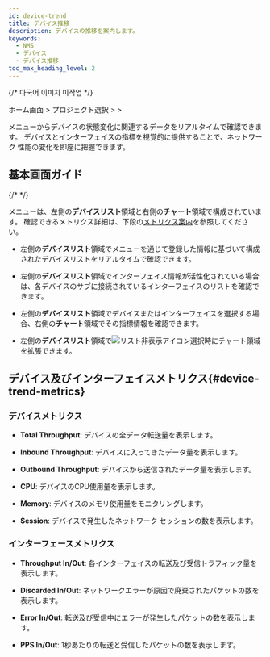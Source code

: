 ```yaml
---
id: device-trend
title: デバイス推移
description: デバイスの推移を案内します。
keywords:
  - NMS
  - デバイス
  - デバイス推移
toc_max_heading_level: 2
---
```


{/* 다국어 이미지 미작업 */}

ホーム画面 &gt; プロジェクト選択 &gt; <Cmdname sid="side_deviceTrend" className="uitext" /> &gt; <Cmdname sid="side_usageStatus" className="uitext" />

<Cmdname sid="side_usageStatus" className="uitext" />メニューからデバイスの状態変化に関連するデータをリアルタイムで確認できます。 デバイスとインターフェイスの指標を視覚的に提供することで、ネットワーク 性能の変化を即座に把握できます。

## 基本画面ガイド

{/*  <ImgLang img="nms-device-trend.png" desc="Device Trend" /> */}

<Cmdname sid="side_usageStatus" className="uitext" />メニューは、左側の**デバイスリスト**領域と右側の**チャート**領域で構成されています。 確認できるメトリクス詳細は、下段の[メトリクス案内](#device-trend-metrics)を参照してください。

- 左側の**デバイスリスト**領域で<Cmdname sid="side_deviceManagement" className="uitext" />メニューを通じて登録した情報に基づいて構成されたデバイスリストをリアルタイムで確認できます。

- 左側の**デバイスリスト**領域でインターフェイス情報が活性化されている場合は、各デバイスのサブに接続されているインターフェイスのリストを確認できます。 

- 左側の**デバイスリスト**領域でデバイスまたはインターフェイスを選択する場合、右側の**チャート**領域でその指標情報を確認できます。 

- 左側の**デバイスリスト**領域で![リスト非表示アイコン](/img/ico-collapse-list.svg)選択時にチャート領域を拡張できます。 

## デバイス及びインターフェイスメトリクス{#device-trend-metrics}

### デバイスメトリクス

- **Total Throughput**: デバイスの全データ転送量を表示します。

- **Inbound Throughput**: デバイスに入ってきたデータ量を表示します。

- **Outbound Throughput**: デバイスから送信されたデータ量を表示します。

- **CPU**: デバイスのCPU使用量を表示します。

- **Memory**: デバイスのメモリ使用量をモニタリングします。

- **Session**: デバイスで発生したネットワーク セッションの数を表示します。

### インターフェースメトリクス

- **Throughput In/Out**: 各インターフェイスの転送及び受信トラフィック量を表示します。

- **Discarded In/Out**: ネットワークエラーが原因で廃棄されたパケットの数を表示します。

- **Error In/Out**: 転送及び受信中にエラーが発生したパケットの数を表示します。

- **PPS In/Out**: 1秒あたりの転送と受信したパケットの数を表示します。
